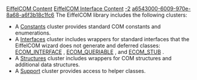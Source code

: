 [[Property:title|EiffelCOM Content]]
[[Property:link_title|EiffelCOM Interface Content]]
[[Property:weight|-2]]
[[Property:uuid|a6543000-6009-970e-8a68-a6f3b18c1fc6]]
The EiffelCOM library includes the following clusters: 
* A [[ref:libraries/com/reference/index|Constants]]  cluster provides standard COM constants and enumerations. 
* A [[Interfaces|Interfaces]]  cluster includes wrappers for standard interfaces that the EiffelCOM wizard does not generate and deferred classes: [[ref:libraries/com/reference/ecom_interface_chart|ECOM_INTERFACE]] , [[ref:libraries/com/reference/ecom_queriable_chart|ECOM_QUERIABLE]] , and [[ref:libraries/com/reference/ecom_stub_chart|ECOM_STUB]] . 
* A [[Structures|Structures]]  cluster includes wrappers for COM structures and additional data structures. 
* A [[ref:libraries/com/reference/index|Support]]  cluster provides access to helper classes. 

{{seealso| '''See Also''' <br/>
[[EiffelCOM|The Component Object Model]]  <br/>
[[EiffelCOM Wizard|EiffelCOM wizard]]  }}





